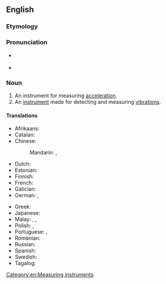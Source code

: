 ==English==
{{wikipedia}}

===Etymology===
{{suffix|accelerate|meter|lang=en}}

===Pronunciation===
* {{a|US}} {{IPA|/æk.ˌsɛl.ə.ˈɹɑm.ə.tɚ/|/ɪk.ˌsɛl.ə.ˈɹɑm.ə.tɚ/|lang=en}}
* {{audio|en-us-accelerometer.ogg|Audio (US)|lang=en}}

===Noun===
{{en-noun}}

# An instrument for measuring [[acceleration]].
# An [[instrument]] made for detecting and measuring [[vibration]]s.

====Translations====
{{trans-top|instrument for measuring acceleration}}
* Afrikaans: {{t|af|versnellingsmeter}}
* Catalan: {{t|ca|acceleròmetre|m}}
* Chinese:
*: Mandarin: {{t+|cmn|加速度計|sc=Hani}}, {{t+|cmn|加速度计|tr=jiāsùdùjì|sc=Hani}}
* Dutch: {{t|nl|versnellingsmeter|m}}
* Estonian: {{t|et|kiirendusandur}}
* Finnish: {{t|fi|kiihtyvyysanturi}}
* French: {{t+|fr|accéléromètre}}
* Galician: {{t|gl|acelerómetro|m}}
* German: {{t|de|Beschleunigungssensor|m}}, {{t|de|Beschleunigungsmesser|m}}
{{trans-mid}}
* Greek: {{t+|el|επιταχυνσιόμετρο|n|sc=Grek}}
* Japanese: {{t|ja|加速度計|tr=かそくどけい, kasokudokei|sc=Jpan}}
* Malay: {{t|ms|jangka pecut}}, {{t|ms|meter pecut}}, {{t|ms|akselerometer}}
* Polish: {{t|pl|akcelerometr|m}}, {{t|pl|przyspieszeniomierz|m}}
* Portuguese: {{t|pt|acelerómetro|m}} {{qualifier|Portugal}}, {{t|pt|acelerômetro|m}} {{qualifier|Brazil}}
* Romanian: {{t+|ro|accelerometru|n}}
* Russian: {{t+|ru|акселеро́метр|m}}
* Spanish: {{t+|es|acelerómetro|m}}
* Swedish: {{t+|sv|accelerometer|c}}
* Tagalog: {{t|tl|darasigsukat}}
{{trans-bottom}}

[[Category:en:Measuring instruments]]